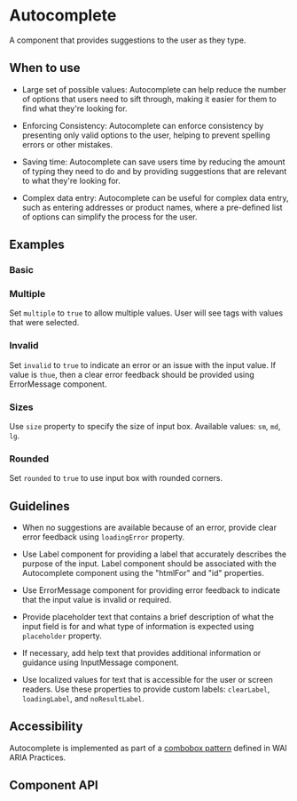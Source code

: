 
# Autocomplete

A component that provides suggestions to the user as they
type.

## When to use

- Large set of possible values: Autocomplete can help reduce
the number of options that users need to sift through, making it easier for them
to find what they're looking for.

- Enforcing Consistency: Autocomplete can enforce consistency
by presenting only valid options to the user, helping to prevent spelling errors
or other mistakes.

- Saving time: Autocomplete can save users time by reducing
the amount of typing they need to do and by providing suggestions that are
relevant to what they're looking for.

- Complex data entry: Autocomplete can be useful for complex data entry,
such as entering addresses or product names, where a pre-defined list
of options can simplify the process for the user.

## Examples

### Basic

<DocsStory id="inputs-autocomplete--basic" />

### Multiple

Set `multiple` to `true` to allow multiple values. User will see tags
with values that were selected.

<DocsStory id="inputs-autocomplete--multiple" />

### Invalid

Set `invalid` to `true` to indicate an error or an issue with the
input value. If value is `thue`, then a clear error feedback should be provided
using ErrorMessage component.

<DocsStory id="inputs-autocomplete--invalid" />

### Sizes

Use `size` property to specify the size of input box. Available values: `sm`,
`md`, `lg`.

<DocsStory id="inputs-autocomplete--sizes" />

### Rounded

Set `rounded` to `true` to use input box with rounded corners.

<DocsStory id="inputs-autocomplete--rounded" />

## Guidelines

- When no suggestions are available because of an error, provide clear error
feedback using `loadingError` property.

- Use Label component for providing a label that accurately describes
the purpose of the input. Label component should be associated
with the Autocomplete component using the "htmlFor" and "id" properties.

- Use ErrorMessage component for providing error feedback to indicate
that the input value is invalid or required.

- Provide placeholder text that contains a brief description of what the input
field is for and what type of information is expected using `placeholder`
property.

- If necessary, add help text that provides additional information or guidance
using InputMessage component.

- Use localized values for text that is accessible for the user or screen
readers. Use these properties to provide custom labels: `clearLabel`,
`loadingLabel`, and `noResultLabel`.

## Accessibility

Autocomplete is implemented as part of a [combobox pattern](https://www.w3.org/WAI/ARIA/apg/patterns/combobox)
defined in WAI ARIA Practices.

## Component API

<ArgsTable />


